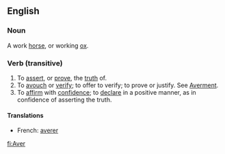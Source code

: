 ==English==
===Noun===
A work [[horse]], or working [[ox]].

===Verb (transitive)===
#To [[assert]], or [[prove]], the [[truth]] of.
#To [[avouch]] or [[verify]]; to offer to verify; to prove or justify. See [[Averment]].
#To [[affirm]] with [[confidence]]; to [[declare]] in a positive manner, as in confidence of asserting the truth.
====Translations====
*French: [[averer]]


[[fi:Aver]]